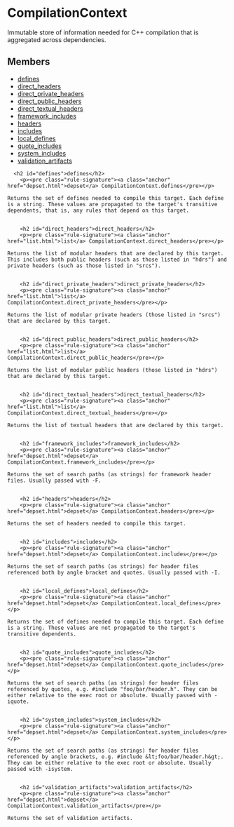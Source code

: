 <html devsite>
<head>
  <meta name="project_path" value="/_project.yaml">
  <meta name="book_path" value="/versions/6.5.0/_book.yaml">
</head>
<body>

<h1 class="page-title" id="modules.CompilationContext">CompilationContext</h1>

<!-- {% raw %} -->

Immutable store of information needed for C++ compilation that is aggregated across dependencies.

<h2>Members</h2>
<ul>
    <li>
    <a href="#defines">defines</a>
  </li>
      <li>
    <a href="#direct_headers">direct_headers</a>
  </li>
      <li>
    <a href="#direct_private_headers">direct_private_headers</a>
  </li>
      <li>
    <a href="#direct_public_headers">direct_public_headers</a>
  </li>
      <li>
    <a href="#direct_textual_headers">direct_textual_headers</a>
  </li>
      <li>
    <a href="#framework_includes">framework_includes</a>
  </li>
      <li>
    <a href="#headers">headers</a>
  </li>
      <li>
    <a href="#includes">includes</a>
  </li>
      <li>
    <a href="#local_defines">local_defines</a>
  </li>
      <li>
    <a href="#quote_includes">quote_includes</a>
  </li>
      <li>
    <a href="#system_includes">system_includes</a>
  </li>
      <li>
    <a href="#validation_artifacts">validation_artifacts</a>
  </li>
  </ul>

      <h2 id="defines">defines</h2>
        <p><pre class="rule-signature"><a class="anchor" href="depset.html">depset</a> CompilationContext.defines</pre></p>

    Returns the set of defines needed to compile this target. Each define is a string. These values are propagated to the target's transitive dependents, that is, any rules that depend on this target.


        <h2 id="direct_headers">direct_headers</h2>
        <p><pre class="rule-signature"><a class="anchor" href="list.html">list</a> CompilationContext.direct_headers</pre></p>

    Returns the list of modular headers that are declared by this target. This includes both public headers (such as those listed in "hdrs") and private headers (such as those listed in "srcs").


        <h2 id="direct_private_headers">direct_private_headers</h2>
        <p><pre class="rule-signature"><a class="anchor" href="list.html">list</a> CompilationContext.direct_private_headers</pre></p>

    Returns the list of modular private headers (those listed in "srcs") that are declared by this target.


        <h2 id="direct_public_headers">direct_public_headers</h2>
        <p><pre class="rule-signature"><a class="anchor" href="list.html">list</a> CompilationContext.direct_public_headers</pre></p>

    Returns the list of modular public headers (those listed in "hdrs") that are declared by this target.


        <h2 id="direct_textual_headers">direct_textual_headers</h2>
        <p><pre class="rule-signature"><a class="anchor" href="list.html">list</a> CompilationContext.direct_textual_headers</pre></p>

    Returns the list of textual headers that are declared by this target.


        <h2 id="framework_includes">framework_includes</h2>
        <p><pre class="rule-signature"><a class="anchor" href="depset.html">depset</a> CompilationContext.framework_includes</pre></p>

    Returns the set of search paths (as strings) for framework header files. Usually passed with -F.


        <h2 id="headers">headers</h2>
        <p><pre class="rule-signature"><a class="anchor" href="depset.html">depset</a> CompilationContext.headers</pre></p>

    Returns the set of headers needed to compile this target.


        <h2 id="includes">includes</h2>
        <p><pre class="rule-signature"><a class="anchor" href="depset.html">depset</a> CompilationContext.includes</pre></p>

    Returns the set of search paths (as strings) for header files referenced both by angle bracket and quotes. Usually passed with -I.


        <h2 id="local_defines">local_defines</h2>
        <p><pre class="rule-signature"><a class="anchor" href="depset.html">depset</a> CompilationContext.local_defines</pre></p>

    Returns the set of defines needed to compile this target. Each define is a string. These values are not propagated to the target's transitive dependents.


        <h2 id="quote_includes">quote_includes</h2>
        <p><pre class="rule-signature"><a class="anchor" href="depset.html">depset</a> CompilationContext.quote_includes</pre></p>

    Returns the set of search paths (as strings) for header files referenced by quotes, e.g. #include "foo/bar/header.h". They can be either relative to the exec root or absolute. Usually passed with -iquote.


        <h2 id="system_includes">system_includes</h2>
        <p><pre class="rule-signature"><a class="anchor" href="depset.html">depset</a> CompilationContext.system_includes</pre></p>

    Returns the set of search paths (as strings) for header files referenced by angle brackets, e.g. #include &lt;foo/bar/header.h&gt;. They can be either relative to the exec root or absolute. Usually passed with -isystem.


        <h2 id="validation_artifacts">validation_artifacts</h2>
        <p><pre class="rule-signature"><a class="anchor" href="depset.html">depset</a> CompilationContext.validation_artifacts</pre></p>

    Returns the set of validation artifacts.



</body>
</html>

<!-- {% endraw %} -->
